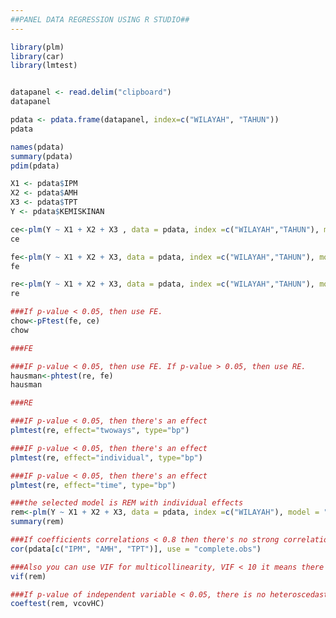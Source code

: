 ---
##PANEL DATA REGRESSION USING R STUDIO##
---

```{r INPUT DATA}
library(plm)
library(car)
library(lmtest)


datapanel <- read.delim("clipboard")
datapanel

pdata <- pdata.frame(datapanel, index=c("WILAYAH", "TAHUN"))
pdata
```

```{r DESCRIPTIVE}
names(pdata)
summary(pdata)
pdim(pdata)
```
```{r Variable}
X1 <- pdata$IPM
X2 <- pdata$AMH
X3 <- pdata$TPT
Y <- pdata$KEMISKINAN 
```

```{r COMMON EFFECT MODEL}
ce<-plm(Y ~ X1 + X2 + X3 , data = pdata, index =c("WILAYAH","TAHUN"), model = "pooling" )
ce
```

```{r FIXED EFFECT MODEL}
fe<-plm(Y ~ X1 + X2 + X3, data = pdata, index =c("WILAYAH","TAHUN"), model = "within" )
fe
```

```{r RANDOM EFFECT MODEL}
re<-plm(Y ~ X1 + X2 + X3, data = pdata, index =c("WILAYAH","TAHUN"), model = "random")
re
```

```{r CHOW TEST}
###If p-value < 0.05, then use FE.
chow<-pFtest(fe, ce)
chow

###FE
```

```{r HAUSMAN TEST}
###IF p-value < 0.05, then use FE. If p-value > 0.05, then use RE.
hausman<-phtest(re, fe)
hausman

###RE
```

```{r TWO WAY EFFECT}
###IF p-value < 0.05, then there's an effect
plmtest(re, effect="twoways", type="bp")
```

```{r INDIVIDUAL EFFECT}
###IF p-value < 0.05, then there's an effect
plmtest(re, effect="individual", type="bp")
```

```{r TIME EFFECT}
###IF p-value < 0.05, then there's an effect
plmtest(re, effect="time", type="bp")
```

```{r SELECTED MODEL}
###the selected model is REM with individual effects
rem<-plm(Y ~ X1 + X2 + X3, data = pdata, index =c("WILAYAH"), model = "random")
summary(rem)
```

```{r MULTICOLLINEARITY}
###If coefficients correlations < 0.8 then there's no strong correlations between variable it means there is no multicollinearity
cor(pdata[c("IPM", "AMH", "TPT")], use = "complete.obs")
```

```{r}
###Also you can use VIF for multicollinearity, VIF < 10 it means there is no multicollinearity
vif(rem)
```

```{r HETEROSKEDASTICITY}
###If p-value of independent variable < 0.05, there is no heteroscedasticity
coeftest(rem, vcovHC)
```